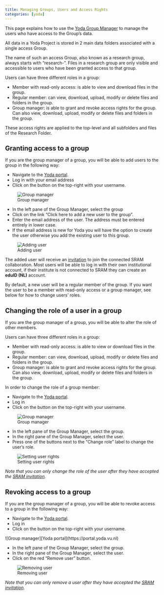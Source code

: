 ```yaml
---
title: Managing Groups, Users and Access Rights
categories: [yoda]
---
```


This page explains how to use the [Yoda Group Manager](https://portal.yoda.vu.nl/group_manager/) to manage the users who have access to the Group's data. 

All data in a Yoda Project is stored in 2 main data folders associated with a single access Group. 

The name of such an access Group, also known as a research group, always starts with &ldquo;research-&rdquo;.
Files in a research group are only visible and accessible to users who have been granted access to that group.

Users can have three different roles in a group:

- Member with read-only access: is able to view and download files in the group.
- Regular member: can view, download, upload, modify or delete files and folders in the group.
- Group manager: is able to grant and revoke access rights for the group. Can also view, download, upload, modify
  or delete files and folders in the group.

These access rights are applied to the top-level and all subfolders and files of the Research Folder.

## Granting access to a group

If you are the group manager of a group, you will be able to add users to the group in the following way:

- Navigate to the [Yoda portal](https://portal.yoda.vu.nl).
- Log in with your email address
- Click on the button on the top-right with your username.

![Group manager](/public/manuals/yoda/gm-menu.png)

- In the left pane of the Group Manager, select the group
- Click on the link &ldquo;Click here to add a new user to the group&rdquo;.
- Enter the email address of the user. The address must be entered entirely in lower case.
- If the email address is new for Yoda you will have the option to create the user otherwise you add the existing user to this group. 

![Adding user](/public/manuals/yoda/gm-adduser.png)

The added user will receive an [invitation](./yoda_access.qmd) to join the connected SRAM collaboration. Most users will be able to log in with their own institutional account, if their institute is not connected to SRAM they can create an **eduID (NL)** account.

By default, a new user will be a regular member of the group. If you want the user to be a member with read-only access or
a group manager, see below for how to change users' roles.

## Changing the role of a user in a group

If you are the group manager of a group, you will be able to alter the role of other members.

Users can have three different roles in a group:

- Member with read-only access: is able to view or download files in the group.
- Regular member: can view, download, upload, modify or delete files and folders in the group.
- Group manager: is able to grant and revoke access rights for the group. Can also view, download, upload, modify
  or delete files and folders in the group.

In order to change the role of a group member:

- Navigate to the [Yoda portal](https://portal.yoda.vu.nl).
- Log in
- Click on the button on the top-right with your username.

![Group manager](/public/manuals/yoda/gm-menu.png)

- In the left pane of the Group Manager, select the group.
- In the right pane of the Group Manager, select the user.
- Press one of the buttons next to the &ldquo;Change role&rdquo; label to change the user's role.

![Setting user rights](/public/manuals/yoda/gm-role.png)

_Note that you can only change the role of the user after they have accepted the [SRAM invitation](./yoda_access.qmd)._

## Revoking access to a group
If you are the group manager of a group, you will be able to revoke access to a group in the following way:

- Navigate to the [Yoda portal](../getting-started/getting-started-portal.html).
- Log in
- Click on the button on the top-right with your username.

![Group manager][Yoda portal](https://portal.yoda.vu.nl)

- In the left pane of the Group Manager, select the group.
- In the right pane of the Group Manager, select the user.
- Click on the red &ldquo;Remove user&rdquo; button.

![Removing user](/public/manuals/yoda/gm-removeuser.png)

_Note that you can only remove a user after they have accepted the [SRAM invitation](./yoda_access.qmd)._